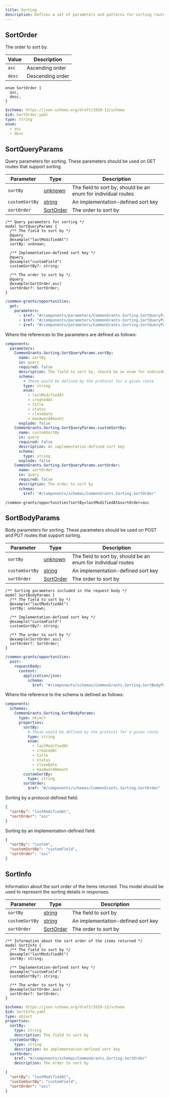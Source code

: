 ```yaml
---
title: Sorting
description: Defines a set of parameters and patterns for sorting routes
---
```



## SortOrder

The order to sort by.

<Tabs>
  <TabItem label="Table">

| Value  | Description      |
| ------ | ---------------- |
| `asc`  | Ascending order  |
| `desc` | Descending order |

  </TabItem>

  <TabItem label="TypeSpec">

```typespec
enum SortOrder {
  asc,
  desc,
}
```

  </TabItem>

  <TabItem label="JSON Schema">

```yaml
$schema: https://json-schema.org/draft/2020-12/schema
$id: SortOrder.yaml
type: string
enum:
  - asc
  - desc
```

  </TabItem>
</Tabs>

## SortQueryParams

Query parameters for sorting. These parameters should be used on GET routes that support sorting.

<Tabs>
  <TabItem label="Table">

| Parameter      | Type                                                             | Description                                                   |
| -------------- | ---------------------------------------------------------------- | ------------------------------------------------------------- |
| `sortBy`       | [unknown](/protocol/types/other#unknown) | The field to sort by, should be an enum for individual routes |
| `customSortBy` | [string](/protocol/types/string#string)  | An implementation-defined sort key                            |
| `sortOrder`    | [SortOrder](#sortorder)                                          | The order to sort by                                          |

  </TabItem>

  <TabItem label="TypeSpec">

```typespec
/** Query parameters for sorting */
model SortQueryParams {
  /** The field to sort by */
  @query
  @example("lastModifiedAt")
  sortBy: unknown;

  /** Implementation-defined sort key */
  @query
  @example("customField")
  customSortBy?: string;

  /** The order to sort by */
  @query
  @example(SortOrder.asc)
  sortOrder?: SortOrder;
}
```

  </TabItem>

  <TabItem label="OpenAPI">

```yaml
/common-grants/opportunities:
  get:
    parameters:
      - $ref: "#/components/parameters/CommonGrants.Sorting.SortQueryParams.sortBy"
      - $ref: "#/components/parameters/CommonGrants.Sorting.SortQueryParams.customSortBy"
      - $ref: "#/components/parameters/CommonGrants.Sorting.SortQueryParams.sortOrder"
```

Where the references to the parameters are defined as follows:

```yaml
components:
  parameters:
    CommonGrants.Sorting.SortQueryParams.sortBy:
      name: sortBy
      in: query
      required: false
      description: The field to sort by, should be an enum for individual routes
      schema:
        # These would be defined by the protocol for a given route
        type: string
        enum:
          - lastModifiedAt
          - createdAt
          - title
          - status
          - closeDate
          - maxAwardAmount
      explode: false
    CommonGrants.Sorting.SortQueryParams.customSortBy:
      name: customSortBy
      in: query
      required: false
      description: An implementation-defined sort key
      schema:
        type: string
      explode: false
    CommonGrants.Sorting.SortQueryParams.sortOrder:
      name: sortOrder
      in: query
      required: false
      description: The order to sort by
      schema:
        $ref: "#/components/schemas/CommonGrants.Sorting.SortOrder"
```

  </TabItem>

  <TabItem label="Example">

```
/common-grants/opportunities?sortBy=lastModifiedAt&sortOrder=asc
```

  </TabItem>
</Tabs>

## SortBodyParams

Body parameters for sorting. These parameters should be used on POST and PUT routes that support sorting.

<Tabs>
  <TabItem label="Table">

| Parameter      | Type                                                             | Description                                                   |
| -------------- | ---------------------------------------------------------------- | ------------------------------------------------------------- |
| `sortBy`       | [unknown](/protocol/types/other#unknown) | The field to sort by, should be an enum for individual routes |
| `customSortBy` | [string](/protocol/types/string#string)  | An implementation-defined sort key                            |
| `sortOrder`    | [SortOrder](#sortorder)                                          | The order to sort by                                          |

  </TabItem>

  <TabItem label="TypeSpec">

```typespec
/** Sorting parameters included in the request body */
model SortBodyParams {
  /** The field to sort by */
  @example("lastModifiedAt")
  sortBy: unknown;

  /** Implementation-defined sort key */
  @example("customField")
  customSortBy?: string;

  /** The order to sort by */
  @example(SortOrder.asc)
  sortOrder?: SortOrder;
}
```

  </TabItem>

  <TabItem label="OpenAPI">

```yaml
/common-grants/opportunities:
  post:
    requestBody:
      content:
        application/json:
          schema:
            $ref: "#/components/schemas/CommonGrants.Sorting.SortBodyParams"
```

Where the reference to the schema is defined as follows:

```yaml
components:
  schemas:
    CommonGrants.Sorting.SortBodyParams:
      type: object
      properties:
        sortBy:
          # These would be defined by the protocol for a given route
          type: string
          enum:
            - lastModifiedAt
            - createdAt
            - title
            - status
            - closeDate
            - maxAwardAmount
        customSortBy:
          type: string
        sortOrder:
          $ref: "#/components/schemas/CommonGrants.Sorting.SortOrder"
```

  </TabItem>

  <TabItem label="Example">

Sorting by a protocol-defined field:

```json
{
  "sortBy": "lastModifiedAt",
  "sortOrder": "asc"
}
```

Sorting by an implementation-defined field:

```json
{
  "sortBy": "custom",
  "customSortBy": "customField",
  "sortOrder": "asc"
}
```

  </TabItem>
</Tabs>

## SortInfo

Information about the sort order of the items returned. This model should be used to represent the sorting details in responses.

<Tabs>
  <TabItem label="Table">

| Parameter      | Type                                                            | Description                        |
| -------------- | --------------------------------------------------------------- | ---------------------------------- |
| `sortBy`       | [string](/protocol/types/string#string) | The field to sort by               |
| `customSortBy` | [string](/protocol/types/string#string) | An implementation-defined sort key |
| `sortOrder`    | [SortOrder](#sortorder)                                         | The order to sort by               |

  </TabItem>

  <TabItem label="TypeSpec">

```typespec
/** Information about the sort order of the items returned */
model SortInfo {
  /** The field to sort by */
  @example("lastModifiedAt")
  sortBy: string;

  /** Implementation-defined sort key */
  @example("customField")
  customSortBy?: string;

  /** The order to sort by */
  @example(SortOrder.asc)
  sortOrder?: SortOrder;
}
```

  </TabItem>

  <TabItem label="JSON Schema">

```yaml
$schema: https://json-schema.org/draft/2020-12/schema
$id: SortInfo.yaml
type: object
properties:
  sortBy:
    type: string
    description: The field to sort by
  customSortBy:
    type: string
    description: An implementation-defined sort key
  sortOrder:
    $ref: "#/components/schemas/CommonGrants.Sorting.SortOrder"
    description: The order to sort by
```

  </TabItem>

  <TabItem label="Example">

```json
{
  "sortBy": "lastModifiedAt",
  "customSortBy": "customField",
  "sortOrder": "asc"
}
```

  </TabItem>
</Tabs>
